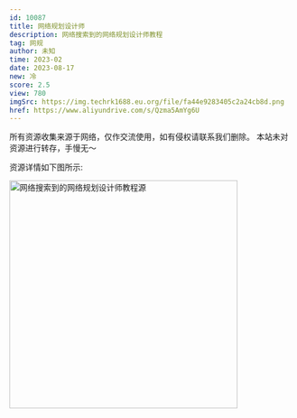 ```yaml
---
id: 10087
title: 网络规划设计师
description: 网络搜索到的网络规划设计师教程
tag: 网规
author: 未知
time: 2023-02
date: 2023-08-17
new: 冷
score: 2.5
view: 780
imgSrc: https://img.techrk1688.eu.org/file/fa44e9283405c2a24cb8d.png
href: https://www.aliyundrive.com/s/Qzma5AmYg6U
---
```


<Callout type="danger">
  所有资源收集来源于网络，仅作交流使用，如有侵权请联系我们删除。
  本站未对资源进行转存，手慢无～
</Callout>

资源详情如下图所示:

<Image
  src="https://img.techrk1688.eu.org/file/bbe6e4511ae32393ff45c.png"
  height="404"
  width="auto"
  alt="网络搜索到的网络规划设计师教程源"
  priority={true}
/>

